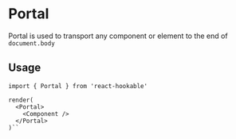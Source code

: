 # Portal

Portal is used to transport any component or element to the end of `document.body`

## Usage

```tsx
import { Portal } from 'react-hookable'

render(
  <Portal>
    <Component />
  </Portal>
)``
```

